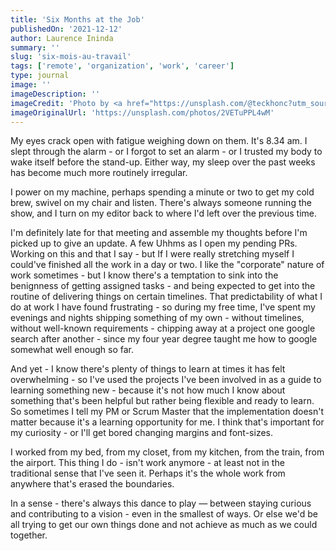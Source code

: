 ```yaml
---
title: 'Six Months at the Job'
publishedOn: '2021-12-12'
author: Laurence Ininda
summary: ''
slug: 'six-mois-au-travail'
tags: ['remote', 'organization', 'work', 'career']
type: journal
image: ''
imageDescription: ''
imageCredit: 'Photo by <a href="https://unsplash.com/@teckhonc?utm_source=unsplash&utm_medium=referral&utm_content=creditCopyText">T.H. Chia</a> on <a href="https://unsplash.com/s/photos/unique?utm_source=unsplash&utm_medium=referral&utm_content=creditCopyText">Unsplash</a>'
imageOriginalUrl: 'https://unsplash.com/photos/2VETuPPL4wM'
---
```



My eyes crack open with fatigue weighing down on them. It's 8.34 am. I slept through the alarm - or I forgot to set an alarm - or I trusted my body to wake itself before the stand-up. Either way, my sleep over the past weeks has become much more routinely irregular. 

I power on my machine, perhaps spending a minute or two to get my cold brew, swivel on my chair and listen. There's always someone running the show, and I turn on my editor back to where I'd left over the previous time. 

I'm definitely late for that meeting and assemble my thoughts before I'm picked up to give an update. A few Uhhms as I open my pending PRs. Working on this and that I say - but If I were really stretching myself I could've finished all the work in a day or two. I like the "corporate" nature of work sometimes - but I know there's a temptation to sink into the benignness of getting assigned tasks - and being expected to get into the routine of delivering things on certain timelines. That predictability of what I do at work I have found frustrating - so during my free time, I've spent my evenings and nights shipping something of my own - without timelines, without well-known requirements - chipping away at a project one google search after another - since my four year degree taught me how to google somewhat well enough so far. 

And yet - I know there's plenty of things to learn at times it has felt overwhelming - so I've used the projects I've been involved in as a guide to learning something new - because it's not how much I know about something that's been helpful but rather being flexible and ready to learn. So sometimes I tell my PM or Scrum Master that the implementation doesn't matter because it's a learning opportunity for me. I think that's important for my curiosity - or I'll get bored changing margins and font-sizes.

I worked from my bed, from my closet, from my kitchen, from the train, from the airport. This thing I do - isn't work anymore - at least not in the traditional sense that I've seen it. Perhaps it's the whole work from anywhere that's erased the boundaries. 

In a sense - there's always this dance to play — between staying curious and contributing to a vision - even in the smallest of ways. Or else we'd be all trying to get our own things done and not achieve as much as we could together.